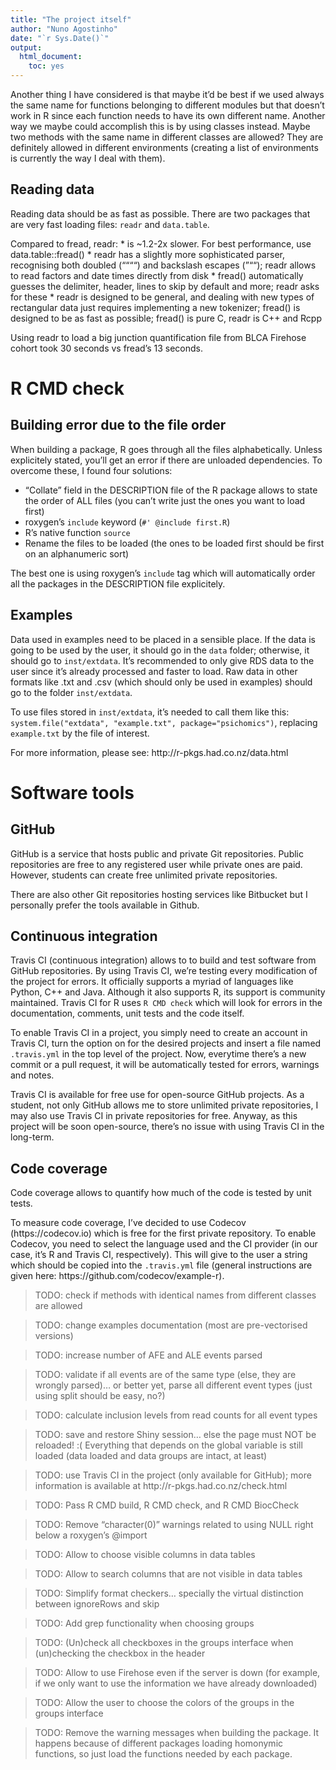 ```yaml
---
title: "The project itself"
author: "Nuno Agostinho"
date: "`r Sys.Date()`"
output: 
  html_document: 
    toc: yes
---
```


Another thing I have considered is that maybe it'd be best if we used always the
same name for functions belonging to different modules but that doesn't work in
R since each function needs to have its own different name. Another way we maybe
could  accomplish this is by using classes instead. Maybe two methods with the
same name in different classes are allowed? They are definitely allowed in
different environments (creating a list of environments is currently the way I
deal with them).

## Reading data
Reading data should be as fast as possible.
There are two packages that are very fast loading files: `readr` and
`data.table`.

Compared to fread, readr:
* is ~1.2-2x slower. For best performance, use data.table::fread()
* readr has a slightly more sophisticated parser, recognising both doubled
("""") and backslash escapes ("""); readr allows to read factors and date times
directly from disk
* fread() automatically guesses the delimiter, header, lines to skip by default
and more; readr asks for these
* readr is designed to be general, and dealing with new types of rectangular
data just requires implementing a new tokenizer; fread() is designed to be as
fast as possible; fread() is pure C, readr is C++ and Rcpp

Using readr to load a big junction quantification file from BLCA Firehose
cohort took 30 seconds vs fread's 13 seconds.

# R CMD check

## Building error due to the file order
When building a package, R goes through all the files alphabetically. Unless
explicitely stated, you'll get an error if there are unloaded dependencies. To
overcome these, I found four solutions:

* "Collate" field in the DESCRIPTION file of the R package allows to state the
order of ALL files (you can't write just the ones you want to load first)
* roxygen's `include` keyword (`#' @include first.R`)
* R's native function `source`
* Rename the files to be loaded (the ones to be loaded first should be first on
an alphanumeric sort)

The best one is using roxygen's `include` tag which will automatically order all
the packages in the DESCRIPTION file explicitely.

## Examples
Data used in examples need to be placed in a sensible place. If the data is 
going to be used by the user, it should go in the `data` folder; otherwise, it
should go to `inst/extdata`. It's recommended to only give RDS data to the user
since it's already processed and faster to load. Raw data in other formats like 
.txt and .csv (which should only be used in examples) should go to the folder
`inst/extdata`.

To use files stored in `inst/extdata`, it's needed to call them like this:
`system.file("extdata", "example.txt", package="psichomics")`, replacing
`example.txt` by the file of interest.

For more information, please see: http://r-pkgs.had.co.nz/data.html

# Software tools

## GitHub
GitHub is a service that hosts public and private Git repositories. Public 
repositories are free to any registered user while private ones are paid. 
However, students can create free unlimited private repositories.

There are also other Git repositories hosting services like Bitbucket but I
personally prefer the tools available in Github.

## Continuous integration
Travis CI (continuous integration) allows to to build and test software from 
GitHub repositories. By  using Travis CI, we're testing every modification of 
the project for errors. It officially supports a myriad of languages like 
Python, C++ and Java. Although it also supports R, its support is community
maintained. Travis CI for R uses `R CMD check` which will look for errors in the
documentation, comments, unit tests and the code itself. 

To enable Travis CI in a project, you simply need to create an account in Travis 
CI, turn the option on for the desired projects and insert a file named 
`.travis.yml` in the top level of the project. Now, everytime there's a new 
commit or a pull request, it will be automatically tested for errors, warnings
and notes.

Travis CI is available for free use for open-source GitHub projects. As a
student, not only GitHub allows me to store unlimited private repositories, I 
may also use Travis CI in private repositories for free. Anyway, as this project
will be soon open-source, there's no issue with using Travis CI in the long-term.

## Code coverage
Code coverage allows to quantify how much of the code is tested by unit tests.

To measure code coverage, I've decided to use Codecov (https://codecov.io) which
is free for the first private repository. To enable Codecov, you need to select 
the language used and the CI provider (in our case, it's R and Travis CI, 
respectively). This will give to the user a string which should be copied into
the `.travis.yml` file (general instructions are given here: 
https://github.com/codecov/example-r).

> TODO: check if methods with identical names from different classes are allowed

> TODO: change examples documentation (most are pre-vectorised versions)

> TODO: increase number of AFE and ALE events parsed

> TODO: validate if all events are of the same type (else, they are wrongly
parsed)... or better yet, parse all different event types (just using split
should be easy, no?)

> TODO: calculate inclusion levels from read counts for all event types

> TODO: save and restore Shiny session... else the page must NOT be reloaded! :(
Everything that depends on the global variable is still loaded (data loaded and 
data groups are intact, at least)

> TODO: use Travis CI in the project (only available for GitHub); more
information is available at http://r-pkgs.had.co.nz/check.html

> TODO: Pass R CMD build, R CMD check, and R CMD BiocCheck

> TODO: Remove "character(0)" warnings related to using NULL right below a
roxygen's @import

> TODO: Allow to choose visible columns in data tables

> TODO: Allow to search columns that are not visible in data tables

> TODO: Simplify format checkers... specially the virtual distinction between
ignoreRows and skip

> TODO: Add grep functionality when choosing groups

> TODO: (Un)check all checkboxes in the groups interface when (un)checking the
checkbox in the header

> TODO: Allow to use Firehose even if the server is down (for example, if we
only want to use the information we have already downloaded)

> TODO: Allow the user to choose the colors of the groups in the groups
interface

> TODO: Remove the warning messages when building the package. It happens 
because of different packages loading homonymic functions, so just load
the functions needed by each package.